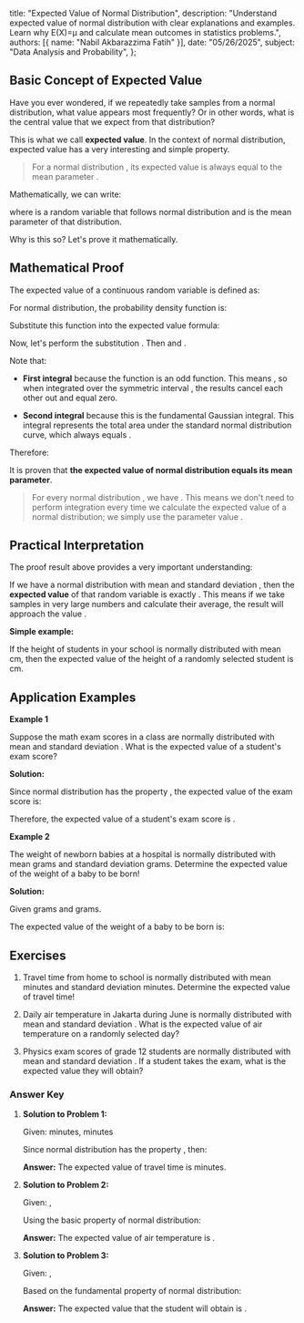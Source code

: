    title: "Expected Value of Normal Distribution",
   description: "Understand expected value of normal distribution with clear explanations and examples. Learn why E(X)=μ and calculate mean outcomes in statistics problems.",
   authors: [{ name: "Nabil Akbarazzima Fatih" }],
   date: "05/26/2025",
   subject: "Data Analysis and Probability",
};

## Basic Concept of Expected Value

Have you ever wondered, if we repeatedly take samples from a normal distribution, what value appears most frequently? Or in other words, what is the central value that we expect from that distribution?

This is what we call **expected value**. In the context of normal distribution, expected value has a very interesting and simple property.

> For a normal distribution <InlineMath math="n(x; \mu, \sigma)" />, its expected value is always equal to the mean parameter <InlineMath math="\mu" />.

Mathematically, we can write:

<BlockMath math="E(X) = \mu" />

where <InlineMath math="X" /> is a random variable that follows normal distribution and <InlineMath math="\mu" /> is the mean parameter of that distribution.

Why is this so? Let's prove it mathematically.

## Mathematical Proof

The expected value of a continuous random variable is defined as:

<BlockMath math="E(X) = \int_{-\infty}^{\infty} x \cdot f(x) \, dx" />

For normal distribution, the probability density function is:

<BlockMath math="f(x) = \frac{1}{\sigma\sqrt{2\pi}} e^{-\frac{1}{2}\left(\frac{x-\mu}{\sigma}\right)^2}" />

Substitute this function into the expected value formula:

<BlockMath math="E(X) = \int_{-\infty}^{\infty} x \cdot \frac{1}{\sigma\sqrt{2\pi}} e^{-\frac{1}{2}\left(\frac{x-\mu}{\sigma}\right)^2} \, dx" />

Now, let's perform the substitution <InlineMath math="t = \frac{x-\mu}{\sigma}" />. Then <InlineMath math="x = \sigma t + \mu" /> and <InlineMath math="dx = \sigma \, dt" />.

<div className="flex flex-col gap-4">
<BlockMath math="E(X) = \int_{-\infty}^{\infty} (\sigma t + \mu) \cdot \frac{1}{\sigma\sqrt{2\pi}} e^{-\frac{1}{2}t^2} \cdot \sigma \, dt" />
<BlockMath math="E(X) = \frac{1}{\sqrt{2\pi}} \int_{-\infty}^{\infty} (\sigma t + \mu) e^{-\frac{1}{2}t^2} \, dt" />
<BlockMath math="E(X) = \frac{\sigma}{\sqrt{2\pi}} \int_{-\infty}^{\infty} t e^{-\frac{1}{2}t^2} \, dt + \frac{\mu}{\sqrt{2\pi}} \int_{-\infty}^{\infty} e^{-\frac{1}{2}t^2} \, dt" />
</div>

Note that:

- **First integral** <InlineMath math="\int_{-\infty}^{\infty} t e^{-\frac{1}{2}t^2} \, dt = 0" /> because the function <InlineMath math="t e^{-\frac{1}{2}t^2}" /> is an odd function. This means <InlineMath math="f(-t) = -f(t)" />, so when integrated over the symmetric interval <InlineMath math="[-\infty, \infty]" />, the results cancel each other out and equal zero.

- **Second integral** <InlineMath math="\int_{-\infty}^{\infty} e^{-\frac{1}{2}t^2} \, dt = \sqrt{2\pi}" /> because this is the fundamental Gaussian integral. This integral represents the total area under the standard normal distribution curve, which always equals <InlineMath math="\sqrt{2\pi}" />.

Therefore:

<div className="flex flex-col gap-4">
<BlockMath math="E(X) = \frac{\sigma}{\sqrt{2\pi}} \cdot 0 + \frac{\mu}{\sqrt{2\pi}} \cdot \sqrt{2\pi}" />
<BlockMath math="E(X) = 0 + \mu = \mu" />
</div>

It is proven that **the expected value of normal distribution equals its mean parameter**.

> For every normal distribution <InlineMath math="X \sim N(\mu, \sigma^2)" />, we have <InlineMath math="E(X) = \mu" />. This means we don't need to perform integration every time we calculate the expected value of a normal distribution; we simply use the parameter value <InlineMath math="\mu" />.

## Practical Interpretation

The proof result above provides a very important understanding:

If we have a normal distribution with mean <InlineMath math="\mu" /> and standard deviation <InlineMath math="\sigma" />, then the **expected value** of that random variable is exactly <InlineMath math="\mu" />. This means if we take samples in very large numbers and calculate their average, the result will approach the value <InlineMath math="\mu" />.

**Simple example:**

If the height of students in your school is normally distributed with mean <InlineMath math="165" /> cm, then the expected value of the height of a randomly selected student is <InlineMath math="165" /> cm.

## Application Examples

**Example 1**

Suppose the math exam scores in a class are normally distributed with mean <InlineMath math="\mu = 75" /> and standard deviation <InlineMath math="\sigma = 10" />. What is the expected value of a student's exam score?

**Solution:**

Since normal distribution has the property <InlineMath math="E(X) = \mu" />, the expected value of the exam score is:

<BlockMath math="E(X) = 75" />

Therefore, the expected value of a student's exam score is <InlineMath math="75" />.

**Example 2**

The weight of newborn babies at a hospital is normally distributed with mean <InlineMath math="3.200" /> grams and standard deviation <InlineMath math="400" /> grams. Determine the expected value of the weight of a baby to be born!

**Solution:**

Given <InlineMath math="\mu = 3.200" /> grams and <InlineMath math="\sigma = 400" /> grams.

The expected value of the weight of a baby to be born is:

<BlockMath math="E(X) = \mu = 3.200 \text{ grams}" />

## Exercises

1. Travel time from home to school is normally distributed with mean <InlineMath math="25" /> minutes and standard deviation <InlineMath math="5" /> minutes. Determine the expected value of travel time!

2. Daily air temperature in Jakarta during June is normally distributed with mean <InlineMath math="28°C" /> and standard deviation <InlineMath math="3°C" />. What is the expected value of air temperature on a randomly selected day?

3. Physics exam scores of grade 12 students are normally distributed with mean <InlineMath math="78" /> and standard deviation <InlineMath math="12" />. If a student takes the exam, what is the expected value they will obtain?

### Answer Key

1. **Solution to Problem 1:**

   Given: <InlineMath math="\mu = 25" /> minutes, <InlineMath math="\sigma = 5" /> minutes

   Since normal distribution has the property <InlineMath math="E(X) = \mu" />, then:

   <BlockMath math="E(X) = 25 \text{ minutes}" />

   **Answer:** The expected value of travel time is <InlineMath math="25" /> minutes.

2. **Solution to Problem 2:**

   Given: <InlineMath math="\mu = 28°C" />, <InlineMath math="\sigma = 3°C" />

   Using the basic property of normal distribution:

   <BlockMath math="E(X) = \mu = 28°C" />

   **Answer:** The expected value of air temperature is <InlineMath math="28°C" />.

3. **Solution to Problem 3:**

   Given: <InlineMath math="\mu = 78" />, <InlineMath math="\sigma = 12" />

   Based on the fundamental property of normal distribution:

   <BlockMath math="E(X) = \mu = 78" />

   **Answer:** The expected value that the student will obtain is <InlineMath math="78" />.